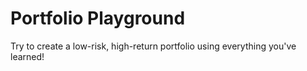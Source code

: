 
# Portfolio Playground

Try to create a low-risk, high-return portfolio using everything you've learned!

<PortfolioManager portfolio={true} corr={true} />